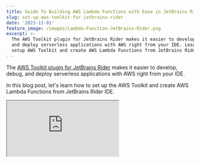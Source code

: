 ```yaml
---
title: Guide To Building AWS Lambda Functions with Ease in JetBrains Rider
slug: set-up-aws-toolkit-for-jetbrains-rider
date: '2023-11-01'
feature_image: /images/Lambda-Function-JetBrains-Rider.png
excerpt: >-
  The AWS Toolkit plugin for JetBrains Rider makes it easier to develop, debug,
  and deploy serverless applications with AWS right from your IDE. Learn how to
  setup AWS Toolkit and create AWS Lambda Functions from JetBrains Rider IDE.
---
```

The [AWS Toolkit plugin for JetBrains Rider](https://docs.aws.amazon.com/toolkit-for-jetbrains/latest/userguide/getting-started.html) makes it easier to develop, debug, and deploy serverless applications with AWS right from your IDE.

In this blog post, let's learn how to set up the AWS Toolkit and create AWS Lambda Functions from JetBrains Rider IDE.

<iframe src="https://www.youtube.com/embed/jwRs45mA568?feature=oembed" />

## Install AWS Toolkit For JetBrains Rider

The AWS Toolkit is available in [the JetBrains marketplace](https://plugins.jetbrains.com/plugin/11349-aws-toolkit). You can install this from within the Rider IDE, by navigating to Settings → Plugins section and searching for 'AWS Toolkit'.

![](/images/image-17.png)

Installing the AWS Toolkit Plugin from the Settings menu in JetBrains Rider IDE.

Once installed you can see an additional icon, with the AWS logo (as shown in the screenshot below) on the left sidebar.

![](/images/image-20.png)

AWS Toolkit in JetBrains Rider

The Toolkit automatically picks up the AWS connection strings from the configuration file.

We learned how to set up the AWS credentials in an earlier article on Learn How To Manage Credentials When Building .NET Application on AWS.

<PostCard 
  title="Learn How To Manage Credentials When Building .NET Application on AWS"
  description="Learn different ways to set up and manage credentials and sensitive information when building .NET applications on AWS. We will also touch upon some of the tools and utilities that I have set up on my local development machine to make working with AWS easier."
  slug="amazon-credentials-dotnet/"
  image="/images/secure-key.jpg"
/>

## Create Lambda Functions in JetBrains Rider

With the AWS Toolkit installed, we now have additional template options to create .NET projects.

We can create different starter templates for building AWS Lambda Functions.

### Create an Empty Lambda Function in JetBrains Rider

To create an empty Lambda Function, search for 'Lambda Empty Function' template under the 'Add New Project' dialog in Rider.

![](/images/image-18.png)

Once you fill in the required Solution Name, Project Name, and the solution directory it generates a default Lambda Function .NET project, with the below `FunctionHanlder` Lambda function.

```csharp
public string FunctionHandler(string input, ILambdaContext context)
{
    return input.ToUpper();
}
```

### AWS Services and Lambda Function in JetBrains Rider

The AWS Toolkit for Rider also provides additional Lambda templates that you can use as starter templates when building applications.

Based on your application and the different AWS Service you are integrating with, you can choose appropriate starter templates.

Below is an example of creating a Lambda Simple SQS Function template.

![](/images/image-21.png)

JetBrains Rider Lambda Simple SQS Function template to integrate Amazon SQS with AWS Lambda

The template generates the required code to handle `SQSEvents` in the AWS Function Handler.

```csharp
public async Task FunctionHandler(SQSEvent evnt, ILambdaContext context)
{
    foreach (var message in evnt.Records)
    {
        await ProcessMessageAsync(message, context);
    }
}

private async Task ProcessMessageAsync(
           SQSEvent.SQSMessage message, ILambdaContext context)
{
    context.Logger.LogInformation($"Processed message {message.Body}");
    / TODO: Do interesting work based on the new message
    await Task.CompletedTask;
}
```

If you want to learn more about integrating with different AWS Services when building Lambda Functions check out my below blog post.

<PostCard 
  title="AWS Lambda For The .NET Developer"
  description="This blog post is a collection of other posts that covers various aspects of AWS Lambda and other services you can integrate with when building serverless applications on Lambda."
  slug="aws-lambda-dotnet-developer/"
  image="/images/AWS-Lambda.png"
/>

## Debugging Lambda Function from JetBrains Rider

The Mock Lambda Tool helps test the Lambda function locally without deploying it to an AWS environment.

📢

_****Note:****_ __This tool is not a local Lambda environment. This tool is optimized for quick local debugging with minimal dependencies.__

You can set up the Mock Lambda Test Tool to work with Rider in two ways

-   Using Rider .run file
-   Using launchsettings.json file

You can learn more in my blog post on How To Set Up AWS .NET Mock Lambda Test Tool on JetBrains Rider.

<PostCard 
  title="How To Set Up AWS .NET Mock Lambda Test Tool on JetBrains Rider"
  description="Learn how to setup .NET Mock Lambda Test Tool to work with JetBrains Rider IDE."
  slug="how-to-set-up-aws-net-mock-lambda-test-tool-on-jetbrains-rider/"
  image="/images/Rider---Mock-Lambda-Tool.png"
/>
